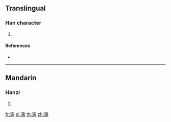 ==Translingual==

===Han character===
{{Han char|rn=85|rad=水|as=09|sn=12|four=|canj=EHLB}}

# {{defn|Han|sort=水09}}

====References====
* {{Han ref|kx=0634.120|dkj=17776|dj=1041.090|hdz=31681.070|uh=6E2A|ud=28202}}

----

==Mandarin==

===Hanzi===
{{cmn-hanzi|pin=[[dié]] ([[die2]]), [[qiè]] ([[qie4]]), [[rú]] ([[ru2]]), [[yì]] ([[yi4]]), [[zhá]] ([[zha2]])|wg=tieh<sup>2</sup>, ch'ieh<sup>4</sup>, ju<sup>2</sup>, i<sup>4</sup>, cha<sup>2</sup>}}

# {{defn|lang=cmn|sort=水09}}

[[fr:渪]]
[[pl:渪]]
[[th:渪]]
[[zh:渪]]